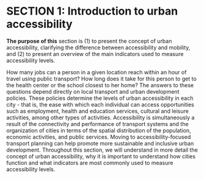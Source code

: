 # SECTION 1: Introduction to urban accessibility

**The purpose of this** section is (1) to present the concept of urban accessibility, clarifying the difference between accessibility and mobility, and (2) to present an overview of the main indicators used to measure accessibility levels. 

How many jobs can a person in a given location reach within an hour of travel using public transport? How long does it take for this person to get to the health center or the school closest to her home? The answers to these questions depend directly on local transport and urban development policies. These policies determine the levels of urban accessibility in each city - that is, the ease with which each individual can access opportunities such as employment, health and education services, cultural and leisure activities, among other types of activities. Accessibility is simultaneously a result of the connectivity and performance of transport systems and the organization of cities in terms of the spatial distribution of the population, economic activities, and public services. Moving to accessibility-focused transport planning can help promote more sustainable and inclusive urban development. Throughout this section, we will understand in more detail the concept of urban accessibility, why it is important to understand how cities function and what indicators are most commonly used to measure accessibility levels.
